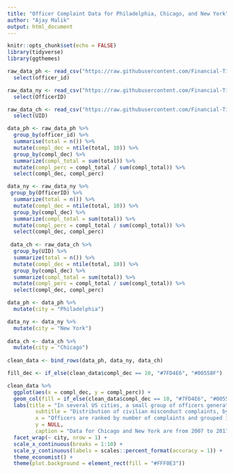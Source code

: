 ```yaml
---
title: "Officer Complaint Data for Philadelphia, Chicago, and New York"
author: "Ajay Malik"
output: html_document
---
```


```r
knitr::opts_chunk$set(echo = FALSE)
library(tidyverse)
library(ggthemes)

raw_data_ph <- read_csv("https://raw.githubusercontent.com/Financial-Times/police-misconduct-complaints-analysis/main/output/philly_clean.csv") %>% 
  select(officer_id)  

raw_data_ny <- read_csv("https://raw.githubusercontent.com/Financial-Times/police-misconduct-complaints-analysis/main/output/nyc_clean.csv") %>% 
  select(OfficerID) 

raw_data_ch <- read_csv("https://raw.githubusercontent.com/Financial-Times/police-misconduct-complaints-analysis/main/output/chicago_clean.csv") %>% 
  select(UID) 
```


```r

data_ph <- raw_data_ph %>% 
  group_by(officer_id) %>% 
  summarise(total = n()) %>% 
  mutate(compl_dec = ntile(total, 10)) %>% 
  group_by(compl_dec) %>% 
  summarize(compl_total = sum(total)) %>% 
  mutate(compl_perc = compl_total / sum(compl_total)) %>% 
  select(compl_dec, compl_perc)

data_ny <- raw_data_ny %>% 
 group_by(OfficerID) %>% 
  summarize(total = n()) %>% 
  mutate(compl_dec = ntile(total, 10)) %>% 
  group_by(compl_dec) %>% 
  summarize(compl_total = sum(total)) %>% 
  mutate(compl_perc = compl_total / sum(compl_total)) %>% 
  select(compl_dec, compl_perc) 
  
 data_ch <- raw_data_ch %>% 
  group_by(UID) %>% 
  summarize(total = n()) %>% 
  mutate(compl_dec = ntile(total, 10)) %>% 
  group_by(compl_dec) %>% 
  summarize(compl_total = sum(total)) %>% 
  mutate(compl_perc = compl_total / sum(compl_total)) %>% 
  select(compl_dec, compl_perc) 
```

```r
data_ph <- data_ph %>% 
  mutate(city = "Philadelphia")

data_ny <- data_ny %>% 
  mutate(city = "New York")
  
data_ch <- data_ch %>% 
  mutate(city = "Chicago")
  
clean_data <- bind_rows(data_ph, data_ny, data_ch) 
```

```r
fill_dec <- if_else(clean_data$compl_dec == 10, "#7FD4E6", "#00558F")

clean_data %>% 
  ggplot(aes(x = compl_dec, y = compl_perc)) +
  geom_col(fill = if_else(clean_data$compl_dec == 10, "#7FD4E6", "#00558F")) +
  labs(title = "In several US cities, a small group of officers generate a\ndisproportionate share of misconduct complaints",
         subtitle = "Distribution of civilian misconduct complaints, by decile",
         x = "Officers are ranked by number of complaints and grouped into deciles",
         y = NULL,
         caption = "Data for Chicago and New York are from 2007 to 2017 and include only closed complaints\nData for Philadelphia are from April 2015 to March 2021 and include pending complaints\nSources: Invisible Institute (Chicago); New York Civil Liberties Union (New York); OpenDataPhilly and\nSam Learner (Philadelphia)") +
  facet_wrap(~ city, nrow = 1) +
  scale_x_continuous(breaks = 1:10) +
  scale_y_continuous(labels = scales::percent_format(accuracy = 1)) +
  theme_economist() +
  theme(plot.background = element_rect(fill = "#FFF0E3"))
```